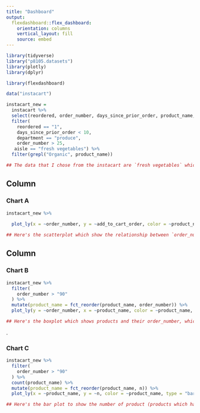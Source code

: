 ```yaml
---
title: "Dashboard"
output: 
  flexdashboard::flex_dashboard:
    orientation: columns
    vertical_layout: fill
    source: embed
---
```


```r
library(tidyverse)
library("p8105.datasets")
library(plotly)
library(dplyr)

library(flexdashboard)
```

```r
data("instacart")

instacart_new = 
  instacart %>% 
  select(reordered, order_number, days_since_prior_order, product_name, aisle, department, order_hour_of_day, add_to_cart_order) %>% 
  filter(
    reordered == "1",
    days_since_prior_order < 10,
    department == "produce",
    order_number > 25,
   aisle == "fresh vegetables") %>% 
  filter(grepl("Organic", product_name))

## The data that I chose from the instacart are `fresh vegetables` which were reordered and has the `order_number` larger than `25` and belong to the `department` of `produce`. Also, I chose the `fresh vegetabels` which are `organic`.
```
 

Column {data-width=650}
-----------------------------------------------------------------------
### Chart A

```r
instacart_new %>% 
  
  plot_ly(x = ~order_number, y = ~add_to_cart_order, color = ~product_name, alpha = .5, type = "scatter", mode = "markers")

## Here's the scatterplot which show the relationship between `order_numebr` and `add_to_cart_order`. However, there's no direct relationship between `order_numebr` and `add_to_cart_order` of those organic fresh vegetables.
```
 

Column {data-width=350}
-----------------------------------------------------------------------
### Chart B

```r
instacart_new %>% 
  filter(
    order_number > "90"
  ) %>% 
  mutate(product_name = fct_reorder(product_name, order_number)) %>% 
  plot_ly(y = ~order_number, x = ~product_name, color = ~product_name, type = "box", colors = "viridis", alpha = .5)

## Here's the boxplot which shows products and their order_number, which have the `order_number` greater than `90`
```
. 


### Chart C

```r
instacart_new %>%
  filter(
    order_number > "90"
  ) %>% 
  count(product_name) %>% 
  mutate(product_name = fct_reorder(product_name, n)) %>% 
  plot_ly(x = ~product_name, y = ~n, color = ~product_name, type = "bar", colors = "viridis")

## Here's the bar plot to show the number of product (products which have the `order_numebr` greater than `90`). 
```


